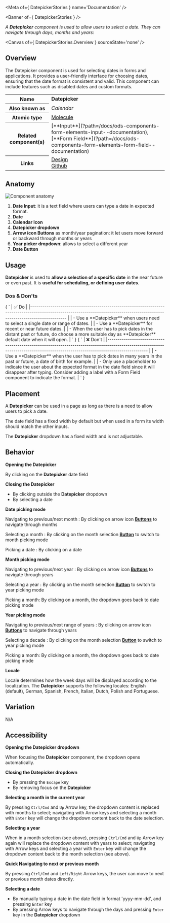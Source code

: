
<Meta of={ DatepickerStories } name='Documentation' />

<Banner of={ DatepickerStories } />

_A **Datepicker** component is used to allow users to select a date. They can navigate through days, months and years:_

<Canvas of={ DatepickerStories.Overview } sourceState='none' />

## Overview
<div>
  <div id='description'>
    The Datepicker component is used for selecting dates in forms and applications. It provides a user-friendly
    interface for choosing dates, ensuring that the date format is consistent and valid. This component can include
    features such as disabled dates and custom formats.
  </div>
  <table>
    <tbody>
    <tr>
      <th scope="row">Name</th>
      <td><strong>Datepicker</strong></td>
    </tr>
    <tr>
      <th scope="row">Also known as</th>
      <td><em>Calendar</em></td>
    </tr>
    <tr>
      <th scope="row">Atomic type</th>
      <td>
        <a href='https://atomicdesign.bradfrost.com/chapter-2/#molecules'>Molecule<OdsIcon
          name={ ODS_ICON_NAME.externalLink }
          style={ { fontSize: '.7rem', paddingLeft: '.3rem', paddingRight: '.2rem' } }></OdsIcon></a>
      </td>
    </tr>
    <tr>
      <th scope="row">Related component(s)</th>
      <td>
        [**Input**](?path=/docs/ods-components-form-elements-input--documentation), [**Form
        Field**](?path=/docs/ods-components-form-elements-form-field--documentation)
      </td>
    </tr>
    <tr>
      <th scope="row">Links</th>
      <td>
        <a href='https://www.figma.com/proto/tIKzHa5KvHHyosgIgyBswB/Design-Tokens'>Design<OdsIcon
          name={ ODS_ICON_NAME.externalLink }
          style={ { fontSize: '.7rem', paddingLeft: '.3rem', paddingRight: '.2rem' } }></OdsIcon></a><br />
        <a href='https://github.com/ovh/design-system/tree/master/packages/components/src/datepicker'>Github<OdsIcon
          name={ ODS_ICON_NAME.externalLink }
          style={ { fontSize: '.7rem', paddingLeft: '.3rem', paddingRight: '.2rem' } }></OdsIcon></a>
      </td>
    </tr>
    </tbody>
  </table>
</div>

## Anatomy

![Component anatomy](components/datepicker/anatomy.png "Component anatomy")

1. **Date Input**: it is a text field where users can type a date in expected format.
2. **Date**
3. **Calendar Icon**
4. **Datepicker dropdown**
5. **Arrow icon Buttons** as month/year pagination: it let users move forward or backward through months or years
6. **Year picker dropdown**: allows to select a different year
7. **Date Button**

## Usage

**Datepicker** is used to **allow a selection of a specific date** in the near future or even past. It is **useful for scheduling, or defining user dates**.

### Dos & Don'ts
<Markdown>
  { `
| ✅ Do                                                                                                                                                                           |
|------------------------------------------------------------------------------------------------------------------------------------------------------------------------------ |
| - Use a **Datepicker** when users need to select a single date or range of dates.                                                                                                  |
| - Use a **Datepicker** for recent or near future dates.                                                                                                                            |
| - When the user has to pick dates in the distant past or future, do choose a more suitable day as **Datepicker** default date when it will open.                                   |
` }
</Markdown>
<Markdown>
  { `
| ❌ Don't                                                                                                                                                                                                     |
|--------------------------------------------------------------------------------------------------------------------------------------------------------------------------------                            |
| - Use a **Datepicker** when the user has to pick dates in many years in the past or future, a date of birth for example.                                                                                        |
| - Only use a placeholder to indicate the user about the expected format in the date field since it will disappear after typing. Consider adding a label with a Form Field component to indicate the format. |
` }
</Markdown>

## Placement

A **Datepicker** can be used in a page as long as there is a need to allow users to pick a date.

The date field has a fixed width by default but when used in a form its width should match the other inputs.

The **Datepicker** dropdown has a fixed width and is not adjustable.

## Behavior

**Opening the Datepicker**

By clicking on the **Datepicker** date field

**Closing the Datepicker**

- By clicking outside the **Datepicker** dropdown
- By selecting a date

**Date picking mode**

Navigating to previous/next month : By clicking on arrow icon [**Buttons**](?path=/docs/ods-components-button--documentation) to navigate through months

Selecting a month : By clicking on the month selection [**Button**](?path=/docs/ods-components-button--documentation) to switch to month picking mode

Picking a date : By clicking on a date

**Month picking mode**

Navigating to previous/next year : By clicking on arrow icon [**Buttons**](?path=/docs/ods-components-button--documentation) to navigate through years

Selecting a year : By clicking on the month selection [**Button**](?path=/docs/ods-components-button--documentation) to switch to year picking mode

Picking a month: By clicking on a month, the dropdown goes back to date picking mode

**Year picking mode**

Navigating to previous/next range of years : By clicking on arrow icon [**Buttons**](?path=/docs/ods-components-button--documentation) to navigate through years

Selecting a decade : By clicking on the month selection [**Button**](?path=/docs/ods-components-button--documentation) to switch to year picking mode

Picking a month: By clicking on a month, the dropdown goes back to date picking mode

**Locale**

Locale determines how the week days will be displayed according to the localization. The **Datepicker** supports the following locales: English (default), German, Spanish, French, Italian, Dutch, Polish and Portuguese.

## Variation

N/A

## Accessibility

**Opening the Datepicker dropdown**

When focusing the **Datepicker** component, the dropdown opens automatically.

**Closing the Datepicker dropdown**

- By pressing the `Escape` key
- By removing focus on the **Datepicker**

**Selecting a month in the current year**

By pressing `Ctrl/Cmd` and `Up` Arrow key, the dropdown content is replaced with months to select; navigating with Arrow keys and selecting a month with `Enter` key will change the dropdown content back to the date selection.

**Selecting a year**

When in a month selection (see above), pressing `Ctrl/Cmd` and `Up` Arrow key again will replace the dropdown content with years to select; navigating with Arrow keys and selecting a year with `Enter` key will change the dropdown content back to the month selection (see above).

**Quick Navigating to next or previous month**

By pressing `Ctrl/Cmd` and `Left/Right` Arrow keys, the user can move to next or previous month dates directly.

**Selecting a date**

- By manually typing a date in the date field in format 'yyyy-mm-dd', and pressing `Enter` key
- By pressing Arrow keys to navigate through the days and pressing `Enter` key in the **Datepicker** dropdown
